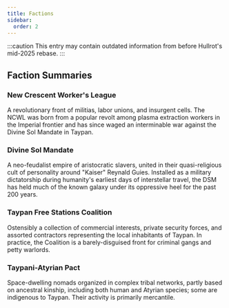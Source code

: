 ```yaml
---
title: Factions
sidebar:
  order: 2
---
```


:::caution
This entry may contain outdated information from before Hullrot's mid-2025 rebase.
:::

## Faction Summaries

### New Crescent Worker's League

A revolutionary front of militias, labor unions, and insurgent cells. The NCWL was born from a popular revolt among plasma extraction workers in the Imperial frontier and has since waged an interminable war against the Divine Sol Mandate in Taypan.


### Divine Sol Mandate

A neo-feudalist empire of aristocratic slavers, united in their quasi-religious cult of personality around "Kaiser" Reynald Guies. Installed as a military dictatorship during humanity's earliest days of interstellar travel, the DSM has held much of the known galaxy under its oppressive heel for the past 200 years.


### Taypan Free Stations Coalition

Ostensibly a collection of commercial interests, private security forces, and assorted contractors representing the local inhabitants of Taypan. In practice, the Coalition is a barely-disguised front for criminal gangs and petty warlords.


### Taypani-Atyrian Pact

Space-dwelling nomads organized in complex tribal networks, partly based on ancestral kinship, including both human and Atyrian species; some are indigenous to Taypan. Their activity is primarily mercantile.